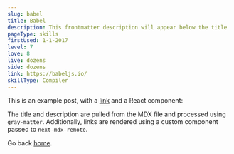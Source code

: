 ```yaml
---
slug: babel
title: Babel
description: This frontmatter description will appear below the title
pageType: skills
firstUsed: 1-1-2017
level: 7
love: 8
live: dozens
side: dozens
link: https://babeljs.io/
skillType: Compiler
---
```


This is an example post, with a [link](https://nextjs.org) and a React component:

The title and description are pulled from the MDX file and processed using `gray-matter`. Additionally, links are rendered using a custom component passed to `next-mdx-remote`.

Go back [home](/).
